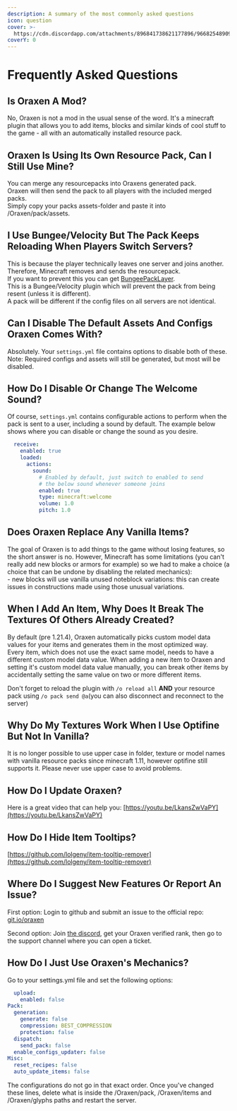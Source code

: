 ```yaml
---
description: A summary of the most commonly asked questions
icon: question
cover: >-
  https://cdn.discordapp.com/attachments/896841738621177896/966825489098489856/unknown.png
coverY: 0
---
```


# Frequently Asked Questions

## Is Oraxen A Mod?

No, Oraxen is not a mod in the usual sense of the word. It's a minecraft plugin that allows you to add items, blocks and similar kinds of cool stuff to the game - all with an automatically installed resource pack.

## Oraxen Is Using Its Own Resource Pack, Can I Still Use Mine?

You can merge any resourcepacks into Oraxens generated pack.\
Oraxen will then send the pack to all players with the included merged packs.\
Simply copy your packs assets-folder and paste it into /Oraxen/pack/assets.

## I Use Bungee/Velocity But The Pack Keeps Reloading When Players Switch Servers?

This is because the player technically leaves one server and joins another. Therefore, Minecraft removes and sends the resourcepack.\
If you want to prevent this you can get [BungeePackLayer](https://www.spigotmc.org/resources/%E2%9C%82%EF%B8%8F-bungee-pack-layer-optimize-resource-pack-sending.94978/).\
This is a Bungee/Velocity plugin which will prevent the pack from being resent (unless it is different).\
A pack will be different if the config files on all servers are not identical.

## Can I Disable The Default Assets And Configs Oraxen Comes With?

Absolutely. Your `settings.yml` file contains options to disable both of these.\
Note: Required configs and assets will still be generated, but most will be disabled.

## How Do I Disable Or Change The Welcome Sound?

Of course, `settings.yml` contains configurable actions to perform when the pack is sent to a user, including a sound by default. The example below shows where you can disable or change the sound as you desire.

```yaml
  receive:
    enabled: true
    loaded:
      actions:
        sound:
          # Enabled by default, just switch to enabled to send
          # the below sound whenever someone joins
          enabled: true
          type: minecraft:welcome
          volume: 1.0
          pitch: 1.0
```

## Does Oraxen Replace Any Vanilla Items?

The goal of Oraxen is to add things to the game without losing features, so the short answer is no. However, Minecraft has some limitations (you can't really add new blocks or armors for example) so we had to make a choice (a choice that can be undone by disabling the related mechanics):\
\- new blocks will use vanilla unused noteblock variations: this can create issues in constructions made using those unusual variations.

## When I Add An Item, Why Does It Break The Textures Of Others Already Created?

By default (pre 1.21.4), Oraxen automatically picks custom model data values for your items and generates them in the most optimized way.\
Every item, which does not use the exact same model, needs to have a different custom model data value. When adding a new item to Oraxen and setting it's custom model data value manually, you can break other items by accidentally setting the same value on two or more different items.


Don't forget to reload the plugin with `/o reload all` **AND** your resource pack using `/o pack send @a`(you can also disconnect and reconnect to the server)


## Why Do My Textures Work When I Use Optifine But Not In Vanilla?

It is no longer possible to use upper case in folder, texture or model names with vanilla resource packs since minecraft 1.11, however optifine still supports it. Please never use upper case to avoid problems.

## How Do I Update Oraxen?

Here is a great video that can help you: [https://youtu.be/LkansZwVaPY](https://youtu.be/LkansZwVaPY)

## How Do I Hide Item Tooltips?

[https://github.com/lolgeny/item-tooltip-remover](https://github.com/lolgeny/item-tooltip-remover)

## Where Do I Suggest New Features Or Report An Issue?

First option: Login to github and submit an issue to the official repo: [git.io/oraxen](https://github.com/Th0rgal/Oraxen)

Second option: Join [the discord](https://discord.gg/2ng6q3JNQ7), get your Oraxen verified rank, then go to the support channel where you can open a ticket.

## How Do I Just Use Oraxen's Mechanics?

Go to your settings.yml file and set the following options:

```yaml
  upload:
    enabled: false
Pack:
  generation:
    generate: false
    compression: BEST_COMPRESSION
    protection: false
  dispatch:
    send_pack: false
  enable_configs_updater: false
Misc:
  reset_recipes: false
  auto_update_items: false
```

The configurations do not go in that exact order. Once you've changed these lines, delete what is inside the /Oraxen/pack, /Oraxen/items and /Oraxen/glyphs paths and restart the server.
